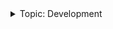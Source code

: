 <div class="stub">
<details><summary>Topic: Development</summary>

This section is part of a series on the topic of the *Vega Wallet*.

Docs:

- [What is Vega Wallet](/concepts/vega-wallet.md)
- [Get the desktop app](/tools/vega-wallet/index.md)
- [Get the CLI app](/tools/vega-wallet/cli-wallet/latest/create-wallet.md)
- [Guides for the CLI app](/tools/vega-wallet/cli-wallet/latest/index.md)
- [Using the Vega Wallet API](/api/vega-wallet/index.md)

Other resources:

- [See the code on GitHub ↗](https://github.com/vegaprotocol/vega)

</details>
</div>